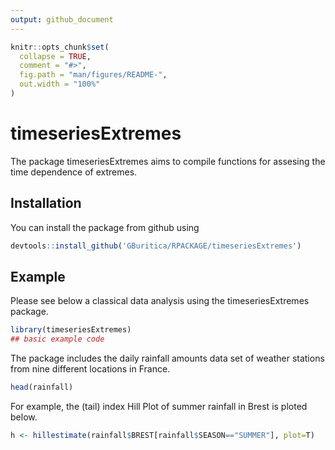 ```yaml
---
output: github_document
---
```


<!-- README.md is generated from README.Rmd. Please edit that file -->

```r
knitr::opts_chunk$set(
  collapse = TRUE,
  comment = "#>",
  fig.path = "man/figures/README-",
  out.width = "100%"
)
```

# timeseriesExtremes

<!-- badges: start -->
<!-- badges: end -->

The package timeseriesExtremes aims to compile functions for assesing the time dependence of extremes.

## Installation

<!-- You can install the released version of timeseriesExtremes from [CRAN](https://CRAN.R-project.org) with: -->

You can install the package from github using

``` r
devtools::install_github('GBuritica/RPACKAGE/timeseriesExtremes')
```

## Example

Please see below a classical data analysis using the timeseriesExtremes package.

```r
library(timeseriesExtremes)
## basic example code
```

The package includes the daily rainfall amounts data set of weather stations from nine different locations in France.

```r
head(rainfall)
```

For example, the (tail) index Hill Plot of summer rainfall in Brest is ploted below.

```r
h <- hillestimate(rainfall$BREST[rainfall$SEASON=="SUMMER"], plot=T)
```



